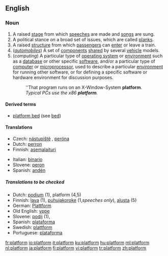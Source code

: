 ==English==
===Noun===
{{en-noun}}

#A raised [[stage]] from which [[speech]]es are made and [[song]]s are sung.
#A political stance on a broad set of issues, which are called [[plank]]s.
#A raised [[structure]] from which [[passenger]]s can [[enter]] or leave a train.
#(''[[automobile]]s'') A set of [[component]]s [[share]]d by several [[vehicle]] models.
#(''computing'') A particular type of [[operating system]] or [[environment]] such as a [[database]] or other specific [[software]], and/or a particular type of [[computer]] or [[microprocessor]], used to describe a particular [[environment]] for running other software, or for defining a specific software or hardware environment for discussion purposes.
#:''That program runs on an X-Window-System '''platform'''.
#:''Typical PCs use the x86 '''platform'''.''

====Derived terms====
*[[platform bed]] (see [[bed]])

====Translations====
{{trans-top|structure for waiting for a train}}
*Czech: [[nástupiště]] {{n}}, [[peróna]] {{f}}
*Dutch: [[perron]] {{g|Dutch}}
*Finnish: [[asemalaituri]]
{{trans-mid}}
*Italian: [[binario]] {{m}}
*Slovene: [[peron]] {{m}}
*Spanish: [[andén]] {{m}}
{{trans-bottom}}

=====Translations to be checked=====
*Dutch: [[podium]] (1), platform (4,5) {{g|Dutch}}
*Finnish: [[lava]] (1), [[puhujakoroke]] (1,''speeches only''), [[alusta]] (5)
*German: [[Plattform]] {{g|German}}
*Old English: [[yppe]] {{f}}
*Slovene: [[podij]] {{m}} (1),
*Spanish: [[plataforma]] {{f}}
*Swedish: [[plattform]] {{g|Swedish}}
*Portuguese: [[plataforma]] {{g|Portuguese}}

[[fr:platform]]
[[io:platform]]
[[it:platform]]
[[ku:platform]]
[[hu:platform]]
[[ml:platform]]
[[nl:platform]]
[[ja:platform]]
[[fi:platform]]
[[vi:platform]]
[[tr:platform]]
[[zh:platform]]